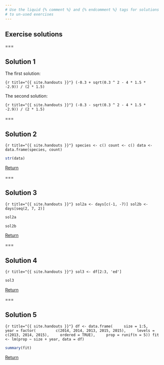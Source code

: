 ```yaml
---
# Use the liquid {% comment %} and {% endcomment %} tags for solutions
# to un-used exercises
---
```


## Exercise solutions

===

## Solution 1

The first solution:

```{r title="{{ site.handouts }}"}
(-0.3 + sqrt(0.3 ^ 2 - 4 * 1.5 * -2.9)) / (2 * 1.5)
```

The second solution:

```{r title="{{ site.handouts }}"}
(-0.3 - sqrt(0.3 ^ 2 - 4 * 1.5 * -2.9)) / (2 * 1.5)
```

===

## Solution 2

```{r title="{{ site.handouts }}"}
species <- c()
count <- c()
data <- data.frame(species, count)
```

```r
str(data)
```

<aside class="notes" markdown="block">

[Return](#exercise-1)

</aside>

===

## Solution 3

```{r title="{{ site.handouts }}"}
sol2a <- days[c(-1, -7)]
sol2b <- days[seq(2, 7, 2)]
```

```r
sol2a
```

```r
sol2b
```

<aside class="notes" markdown="block">

[Return](#exercise-2)

</aside>

===

## Solution 4

```{r title="{{ site.handouts }}"}
sol3 <- df[2:3, 'ed']
```

```r
sol3
```

<aside class="notes" markdown="block">

[Return](#exercise-3)

</aside>

===

## Solution 5

```{r title="{{ site.handouts }}"}
df <- data.frame(
    size = 1:5,
    year = factor(
        c(2014, 2014, 2013, 2015, 2015),
	levels = c(2013, 2014, 2015),
	ordered = TRUE),
    prop = runif(n = 5))
fit <- lm(prop ~ size + year, data = df)
```

```r
summary(fit)
```

<aside class="notes" markdown="block">

[Return](#exercise-4)

</aside>
